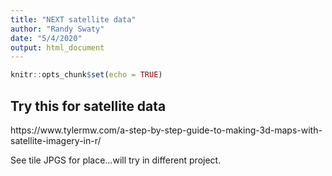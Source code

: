 ```yaml
---
title: "NEXT satellite data"
author: "Randy Swaty"
date: "5/4/2020"
output: html_document
---
```


```r
knitr::opts_chunk$set(echo = TRUE)
```


## Try this for satellite data
https://www.tylermw.com/a-step-by-step-guide-to-making-3d-maps-with-satellite-imagery-in-r/

See tile JPGS for place...will try in different project.